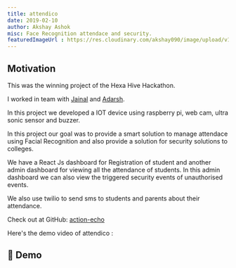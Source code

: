 ```yaml
---
title: attendico
date: 2019-02-10
author: Akshay Ashok
misc: Face Recognition attendace and security.
featuredImageUrl : https://res.cloudinary.com/akshay090/image/upload/v1598798156/Portfolio_Assets/Projects/Banner/Frame_15_r9u2wk.png
---
```


## Motivation 

This was the winning project of the Hexa Hive Hackathon. 

I worked in team with [Jainal](http://linkedin.com/in/jainal-gosaliya-75baa714a/) and [Adarsh](https://www.linkedin.com/in/adarsh-gupta-447329154/).

In this project we developed a IOT device using  raspberry pi, web cam, ultra sonic sensor and buzzer.

In this project our goal was to provide a smart solution to manage attendace using Facial Recognition and 
also provide a solution for security solutions to colleges.

We have a React Js dashboard for Registration of student and another admin dashboard for viewing all the 
attendance of students. In this admin dashboard we can also view the triggered security events of 
unauthorised events.

We also use twilio to send sms to students and parents about their attendance.

Check out at GitHub: [action-echo](https://github.com/Club-DevBytes/Attendico)

Here's the demo video of attendico : 

## 🎥 Demo

<YouTube youTubeId="TM9ID6TAKO4" />
